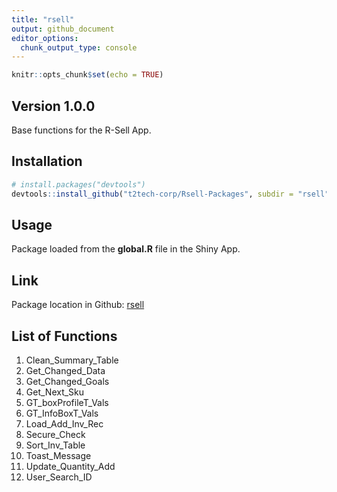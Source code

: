 ```yaml
---
title: "rsell"
output: github_document
editor_options: 
  chunk_output_type: console
---
```


```r
knitr::opts_chunk$set(echo = TRUE)
```

## Version 1.0.0

Base functions for the R-Sell App.

## Installation

```r
# install.packages("devtools")
devtools::install_github("t2tech-corp/Rsell-Packages", subdir = "rsell")
```


## Usage

Package loaded from the **global.R** file in the Shiny App.

## Link

Package location in Github: [rsell](https://github.com/t2tech-corp/Rsell-Packages/tree/main/rsell)

## List of Functions

1. Clean_Summary_Table
2. Get_Changed_Data
3. Get_Changed_Goals
4. Get_Next_Sku
5. GT_boxProfileT_Vals
6. GT_InfoBoxT_Vals
7. Load_Add_Inv_Rec
8. Secure_Check
9. Sort_Inv_Table
10. Toast_Message
11. Update_Quantity_Add
12. User_Search_ID
